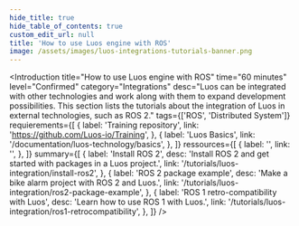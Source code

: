 ```yaml
---
hide_title: true
hide_table_of_contents: true
custom_edit_url: null
title: 'How to use Luos engine with ROS'
image: /assets/images/luos-integrations-tutorials-banner.png
---
```



<Introduction
  title="How to use Luos engine with ROS"
  time="60 minutes"
  level="Confirmed"
  category="Integrations"
  desc="Luos can be integrated with other technologies and work along with them to expand development possibilities. This section lists the tutorials about the integration of Luos in external technologies, such as ROS 2."
  tags={['ROS', 'Distributed System']}
  requierements={[
    {
      label: 'Training repository',
      link: 'https://github.com/Luos-io/Training',
    },
    {
      label: 'Luos Basics',
      link: '/documentation/luos-technology/basics',
    },
  ]}
  ressources={[
    {
      label: '',
      link: '',
    },
  ]}
  summary={[
    {
      label: 'Install ROS 2',
      desc: 'Install ROS 2 and get started with packages in a Luos project.',
      link: '/tutorials/luos-integration/install-ros2',
    },
    {
      label: 'ROS 2 package example',
      desc: 'Make a bike alarm project with ROS 2 and Luos.',
      link: '/tutorials/luos-integration/ros2-package-example',
    },
    {
      label: 'ROS 1 retro-compatibility with Luos',
      desc: 'Learn how to use ROS 1 with Luos.',
      link: '/tutorials/luos-integration/ros1-retrocompatibility',
    },
  ]}
/>

